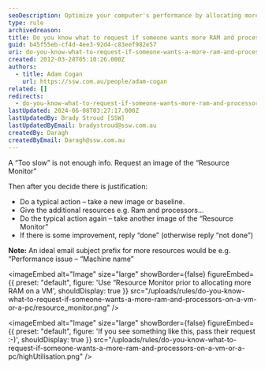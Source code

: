 ```yaml
---
seoDescription: Optimize your computer's performance by allocating more RAM and processors on a VM or PC, backed by data-driven insights.
type: rule
archivedreason:
title: Do you know what to request if someone wants more RAM and processors on a VM or a PC?
guid: b45f55eb-cf4d-4ee3-92d4-c83eef982e57
uri: do-you-know-what-to-request-if-someone-wants-a-more-ram-and-processors-on-a-vm-or-a-pc
created: 2012-03-28T05:10:26.000Z
authors:
  - title: Adam Cogan
    url: https://ssw.com.au/people/adam-cogan
related: []
redirects:
  - do-you-know-what-to-request-if-someone-wants-more-ram-and-processors-on-a-vm-or-a-pc
lastUpdated: 2024-06-08T03:27:17.000Z
lastUpdatedBy: Brady Stroud [SSW]
lastUpdatedByEmail: bradystroud@ssw.com.au
createdBy: Daragh
createdByEmail: Daragh@ssw.com.au
---
```


A “Too slow” is not enough info.
Request an image of the “Resource Monitor”

Then after you decide there is justification:

- Do a typical action – take a new image or baseline.
- Give the additional resources e.g. Ram and processors...
- Do the typical action again – take another image of the “Resource Monitor”
- If there is some improvement, reply “done” (otherwise reply “not done”)

**Note:** An ideal email subject prefix for more resources would be e.g. “Performance issue – “Machine name”


<imageEmbed
  alt="Image"
  size="large"
  showBorder={false}
  figureEmbed={{
    preset: "default",
    figure: 'Use “Resource Monitor prior to allocating more RAM on a VM',
    shouldDisplay: true
  }}
  src="/uploads/rules/do-you-know-what-to-request-if-someone-wants-a-more-ram-and-processors-on-a-vm-or-a-pc/resource_monitor.png"
/>


<imageEmbed
  alt="Image"
  size="large"
  showBorder={false}
  figureEmbed={{
    preset: "default",
    figure: 'If you see something like this, pass their request :-)',
    shouldDisplay: true
  }}
  src="/uploads/rules/do-you-know-what-to-request-if-someone-wants-a-more-ram-and-processors-on-a-vm-or-a-pc/highUtilisation.png"
/>
